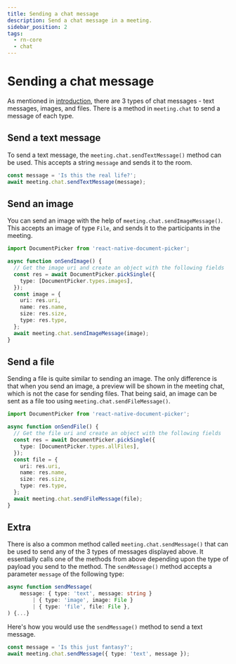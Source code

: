 ```yaml
---
title: Sending a chat message
description: Send a chat message in a meeting.
sidebar_position: 2
tags:
  - rn-core
  - chat
---
```


# Sending a chat message

As mentioned in [introduction](./introduction), there are 3 types of chat
messages - text messages, images, and files. There is a method in `meeting.chat`
to send a message of each type.

## Send a text message

To send a text message, the `meeting.chat.sendTextMessage()` method can be used.
This accepts a string `message` and sends it to the room.

```ts
const message = 'Is this the real life?';
await meeting.chat.sendTextMessage(message);
```

## Send an image

You can send an image with the help of `meeting.chat.sendImageMessage()`. This
accepts an image of type `File`, and sends it to the participants in the
meeting.

```ts
import DocumentPicker from 'react-native-document-picker';

async function onSendImage() {
  // Get the image uri and create an object with the following fields
  const res = await DocumentPicker.pickSingle({
    type: [DocumentPicker.types.images],
  });
  const image = {
    uri: res.uri,
    name: res.name,
    size: res.size,
    type: res.type,
  };
  await meeting.chat.sendImageMessage(image);
}
```

## Send a file

Sending a file is quite similar to sending an image. The only difference is that
when you send an image, a preview will be shown in the meeting chat, which is
not the case for sending files. That being said, an image can be sent as a file
too using `meeting.chat.sendFileMessage()`.

```ts
import DocumentPicker from 'react-native-document-picker';

async function onSendFile() {
  // Get the file uri and create an object with the following fields
  const res = await DocumentPicker.pickSingle({
    type: [DocumentPicker.types.allFiles],
  });
  const file = {
    uri: res.uri,
    name: res.name,
    size: res.size,
    type: res.type,
  };
  await meeting.chat.sendFileMessage(file);
}
```

## Extra

There is also a common method called `meeting.chat.sendMessage()` that can be
used to send any of the 3 types of messages displayed above. It essentially
calls one of the methods from above depending upon the type of payload you send
to the method. The `sendMessage()` method accepts a parameter `message` of the
following type:

```ts
async function sendMessage(
    message: { type: 'text', message: string }
        | { type: 'image', image: File }
        | { type: 'file', file: File },
) {...}
```

Here's how you would use the `sendMessage()` method to send a text message.

```ts
const message = 'Is this just fantasy?';
await meeting.chat.sendMessage({ type: 'text', message });
```

<head>
  <title>React Native Core Sending a chat message</title>
</head>
